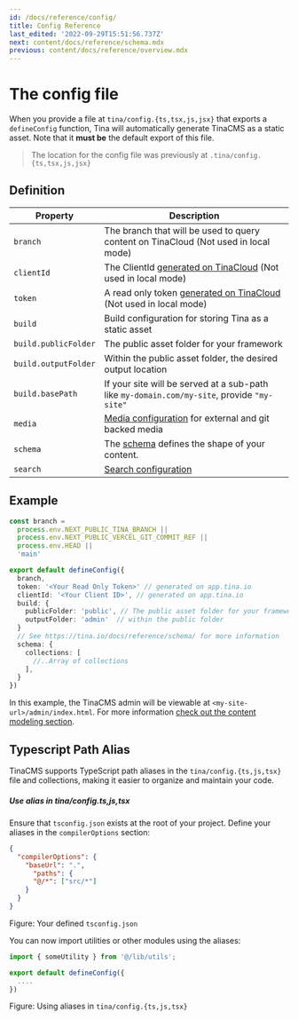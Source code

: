 ```yaml
---
id: /docs/reference/config/
title: Config Reference
last_edited: '2022-09-29T15:51:56.737Z'
next: content/docs/reference/schema.mdx
previous: content/docs/reference/overview.mdx
---
```


# The config file

When you provide a file at `tina/config.{ts,tsx,js,jsx}` that exports a `defineConfig` function,
Tina will automatically generate TinaCMS as a static asset. Note that it **must be** the default export of this file.

> The location for the config file was previously at `.tina/config.{ts,tsx,js,jsx}`

## Definition

| Property             | Description                                                                                                          |
| -------------------- | -------------------------------------------------------------------------------------------------------------------- |
| `branch`             | The branch that will be used to query content on TinaCloud (Not used in local mode)                                  |
| `clientId`           | The ClientId [generated on TinaCloud](/docs/tina-cloud/dashboard/) (Not used in local mode)                          |
| `token`              | A read only token [generated on TinaCloud](/docs/tina-cloud/dashboard/projects/#api-tokens) (Not used in local mode) |
| `build`              | Build configuration for storing Tina as a static asset                                                               |
| `build.publicFolder` | The public asset folder for your framework                                                                           |
| `build.outputFolder` | Within the public asset folder, the desired output location                                                          |
| `build.basePath`     | If your site will be served at a sub-path like `my-domain.com/my-site`, provide `"my-site"`                          |
| `media`              | [Media configuration](/docs/reference/media/overview/) for external and git backed media                             |
| `schema`             | The [schema](/docs/reference/schema/) defines the shape of your content.                                             |
| `search`             | [Search configuration](/docs/reference/search/overview/#configuration)                                               |

## Example

```ts
const branch =
  process.env.NEXT_PUBLIC_TINA_BRANCH ||
  process.env.NEXT_PUBLIC_VERCEL_GIT_COMMIT_REF ||
  process.env.HEAD ||
  'main'

export default defineConfig({
  branch,
  token: '<Your Read Only Token>' // generated on app.tina.io
  clientId: '<Your Client ID>', // generated on app.tina.io
  build: {
    publicFolder: 'public', // The public asset folder for your framework
    outputFolder: 'admin'  // within the public folder
  }
  // See https://tina.io/docs/reference/schema/ for more information
  schema: {
    collections: [
      //..Array of collections
    ],
  }
})
```

In this example, the TinaCMS admin will be viewable at `<my-site-url>/admin/index.html`.
For more information [check out the content modeling section](/docs/schema/).

## Typescript Path Alias

TinaCMS supports TypeScript path aliases in the `tina/config.{ts,js,tsx}` file and collections, making it easier to organize and maintain your code.

##### Use alias in tina/config.ts,js,tsx

Ensure that `tsconfig.json` exists at the root of your project. Define your aliases in the `compilerOptions` section:

```json
{
  "compilerOptions": {
    "baseUrl": ".",
      "paths": {
      "@/*": ["src/*"]
    }
  }
}
```

Figure: Your defined `tsconfig.json`

You can now import utilities or other modules using the aliases:

```typescript
import { someUtility } from '@/lib/utils';

export default defineConfig({
  ....
})
```

Figure: Using aliases in `tina/config.{ts,js,tsx}`
